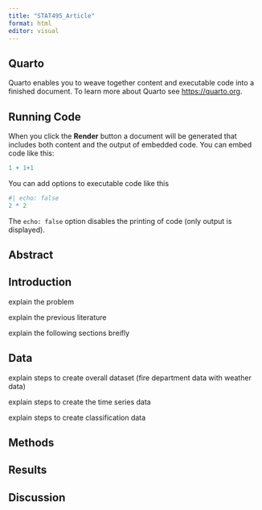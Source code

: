 ```yaml
---
title: "STAT495_Article"
format: html
editor: visual
---
```


## Quarto

Quarto enables you to weave together content and executable code into a finished document. To learn more about Quarto see <https://quarto.org>.

## Running Code

When you click the **Render** button a document will be generated that includes both content and the output of embedded code. You can embed code like this:

```r
1 + 1+1
```

You can add options to executable code like this

```r
#| echo: false
2 * 2
```

The `echo: false` option disables the printing of code (only output is displayed).

## **Abstract**

## **Introduction**

explain the problem

explain the previous literature

explain the following sections breifly

## **Data**

explain steps to create overall dataset (fire department data with weather data)

explain steps to create the time series data

explain steps to create classification data

## **Methods**

## **Results**

## **Discussion**
